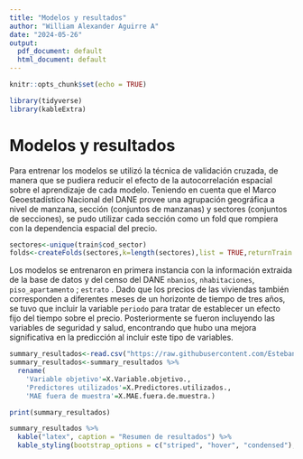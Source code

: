 ```yaml
---
title: "Modelos y resultados"
author: "William Alexander Aguirre A"
date: "2024-05-26"
output:
  pdf_document: default
  html_document: default
---
```


```r
knitr::opts_chunk$set(echo = TRUE)

library(tidyverse)
library(kableExtra)
```

# Modelos y resultados

Para entrenar los modelos se utilizó la técnica de validación cruzada, de manera que se pudiera reducir el efecto de la autocorrelación espacial sobre el aprendizaje de cada modelo. Teniendo en cuenta que el Marco Geoestadístico Nacional del DANE provee una agrupación geográfica a nivel de manzana, sección (conjuntos de manzanas) y sectores (conjuntos de secciones), se pudo utilizar cada sección como un fold que rompiera con la dependencia espacial del precio.

```r
sectores<-unique(train$cod_sector)
folds<-createFolds(sectores,k=length(sectores),list = TRUE,returnTrain = TRUE)
```

Los modelos se entrenaron en primera instancia con la información extraida de la base de datos y del censo del DANE `nbanios`, `nhabitaciones`, `piso_apartamento` ; `estrato` . Dado que los precios de las viviendas también corresponden a diferentes meses de un horizonte de tiempo de tres años, se tuvo que incluir la variable `periodo` para tratar de establecer un efecto fijo del tiempo sobre el precio. Posteriormente se fueron incluyendo las variables de seguridad y salud, encontrando que hubo una mejora significativa en la predicción al incluir este tipo de variables.

```r
summary_resultados<-read.csv("https://raw.githubusercontent.com/Esteban7777/Curso-Big-Data/main/Taller%203/1.Procesamiento%20y%20Sintaxis/Resumen%20de%20resultados%20outsample.csv",sep = ";")
summary_resultados<-summary_resultados %>% 
  rename(
    'Variable objetivo'=X.Variable.objetivo.,
    'Predictores utilizados'=X.Predictores.utilizados.,
    'MAE fuera de muestra'=X.MAE.fuera.de.muestra.)

print(summary_resultados)
```

```r
summary_resultados %>%
  kable("latex", caption = "Resumen de resultados") %>%
  kable_styling(bootstrap_options = c("striped", "hover", "condensed"), full_width = T,font_size = 8)
```

\
